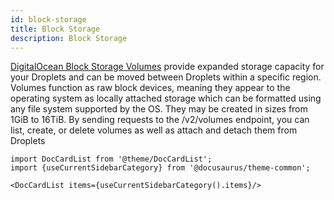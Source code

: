 ```yaml
---
id: block-storage
title: Block Storage
description: Block Storage
---
```




[DigitalOcean Block Storage Volumes](https://www.digitalocean.com/docs/volumes/) provide expanded storage capacity for your Droplets and can be moved between Droplets within a specific region.
Volumes function as raw block devices, meaning they appear to the operating system as locally attached storage which can be formatted using any file system supported by the OS. They may be created in sizes from 1GiB to 16TiB.
By sending requests to the /v2/volumes endpoint, you can list, create, or delete volumes as well as attach and detach them from Droplets



```mdx-code-block
import DocCardList from '@theme/DocCardList';
import {useCurrentSidebarCategory} from '@docusaurus/theme-common';

<DocCardList items={useCurrentSidebarCategory().items}/>
```
      
